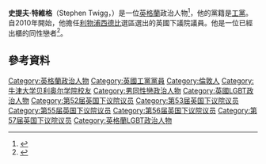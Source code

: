 '''史提夫·特維格'''（Stephen Twigg，{{bd|1966年|12月25日}}）是一位[[英格蘭|英格蘭]]政治人物<ref>{{cite web|url=http://www.dfes.gov.uk/pns/DisplayPN.cgi?pn_id=2004_0229|title=Stephen Twigg appointed Minister for School Standards|accessdate=9 November 2007|work=Department for Children, Schools and Families|publisher=[[Department_for_Children,_Schools_and_Families|Department for Children, Schools and Families]]|archive-date=2006-06-28|archive-url=https://web.archive.org/web/20060628040427/http://www.dfes.gov.uk/pns/DisplayPN.cgi?pn_id=2004_0229|dead-url=no}}</ref>，他的黨籍是[[工黨_(英國)|工黨]]。自2010年開始，他擔任[[利物浦西德比_(英國國會選區)|利物浦西德比]]選區選出的英國下議院議員。他是一位已經出櫃的同性戀者<ref name=guardian1>{{cite news|title=Twigg puts down new roots|author=Polly Curtis|url=http://education.guardian.co.uk/schools/story/0,5500,1375256,00.html|date=16 December 2004|accessdate=27 July 2007|publisher=The Guardian|location=London|archiveurl=https://web.archive.org/web/20090630013226/http://www.guardian.co.uk/education/2004/dec/16/schools.uk8|archivedate=2009年6月30日|deadurl=yes}}</ref>。
==參考資料==
{{Reflist}}

{{DEFAULTSORT:Twigg, Stephen}}

[[Category:英格蘭政治人物|Category:英格蘭政治人物]]
[[Category:英國工黨黨員|Category:英國工黨黨員]]
[[Category:倫敦人|Category:倫敦人]]
[[Category:牛津大学贝利奥尔学院校友|Category:牛津大学贝利奥尔学院校友]]
[[Category:男同性戀政治人物|Category:男同性戀政治人物]]
[[Category:英國LGBT政治人物|Category:英國LGBT政治人物]]
[[Category:第52届英国下议院议员|Category:第52届英国下议院议员]]
[[Category:第53届英国下议院议员|Category:第53届英国下议院议员]]
[[Category:第55届英国下议院议员|Category:第55届英国下议院议员]]
[[Category:第56届英国下议院议员|Category:第56届英国下议院议员]]
[[Category:第57届英国下议院议员|Category:第57届英国下议院议员]]
[[Category:英格蘭LGBT政治人物|Category:英格蘭LGBT政治人物]]